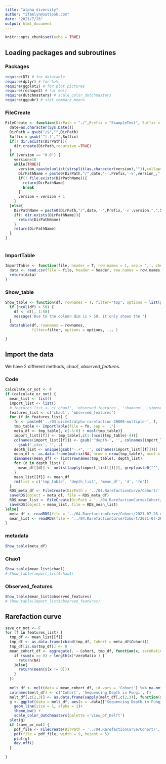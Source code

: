 ```yaml
---
title: "alpha diversity"
author: "ifanlyn@outlook.com"
date: "2021/7/26"
output: html_document
---
```


```r
knitr::opts_chunk$set(echo = TRUE)
```

## Loading packages and subroutines {.tabset}

### Packages

```r
require(DT) # for datatable
require(dplyr) # for %>%
require(ggplot2) # for plot pictures
require(reshape2) # for melt
require(dutchmasters) # scale_color_dutchmasters
require(ggpubr) # stat_compare_means
```

### FileCreate

```r
FileCreate <- function(DirPath = "./",Prefix = "ExampleTest", Suffix = "pdf", version = "0.0"){
  date=as.character(Sys.Date())
  DirPath = gsub("/$","",DirPath)
  Suffix = gsub('^[.]',"",Suffix)
  if(! dir.exists(DirPath)){
    dir.create(DirPath,recursive =TRUE)
  }
  if (version == "0.0") {
    version=10
    while(TRUE){
      version_=paste(unlist(strsplit(as.character(version),"")),collapse=".")
      DirPathName = paste0(DirPath,"/",date,'-',Prefix,'-v',version_,".",Suffix)
      if(! file.exists(DirPathName)){
        return(DirPathName)
        break
      }
      version = version + 1
    }
  }else{
    DirPathName = paste0(DirPath,"/",date,'-',Prefix,'-v',version,".",Suffix)
    if(! dir.exists(DirPathName)){
      return(DirPathName)
    }
    return(DirPathName)
  }
}
  
```

### ImportTable

```r
ImportTable <- function(file, header = T, row.names = 1, sep = ',', check.names = FALSE, ...){
  data <- read.csv(file = file, header = header, row.names = row.names, sep = sep, check.names = check.names, ...)
  return(data)
}
```

### Show_table

```r
Show_table <- function(df, rownames = T, filter="top", options = list(pageLength = 10, scrollX=T), ...){
  if (ncol(df) > 50) {
    df <- df[, 1:50]
    message('Due to the column dim is > 50, it only shows the ')
  }
  datatable(df, rownames = rownames, 
            filter=filter, options = options, ... )

}
```

## Import the data {.tabset}

<!-- We have 4 different methods, *chao1*, *observed_features*, *shannon*, *simpson*. -->

We have 2 different methods, *chao1*, *observed_features*.

### Code

```r
calculate_or_not <- F
if (calculate_or_not) {
  mean_list <- list()
  import_list <- list()
  # features_list <- c('chao1', 'observed_features', 'shannon', 'simpson')
  features_list <- c('chao1', 'observed_features')
  for (f in features_list) {
    fn <- paste0('../03.qiime2/alpha-rarefaction-20000-multiple-', f, '.csv')
    tmp_table <- ImportTable(file = fn, sep = ',')
    meta_df <- tmp_table[, c(-3:0) + ncol(tmp_table)]
    import_list[[f]] <- tmp_table[,c(1:(ncol(tmp_table)-4))]
    colnames(import_list[[f]]) <- gsub('^depth-', '', colnames(import_list[[f]])) %>%
      gsub('_iter', '', .)
    depth_list <- unique(gsub("-.+", '', colnames(import_list[[f]])))
    mean_df <- as.data.frame(matrix(NA, nrow = nrow(tmp_table), ncol = length(depth_list)))
    dimnames(mean_df) <- list(rownames(tmp_table), depth_list)
    for (d in depth_list) {
      mean_df[[d]] <- unlist(apply(import_list[[f]][, grep(paste0("^", d, '-.*$'), colnames(import_list[[f]]))], 1, mean))
    }
    mean_list[[f]] <- mean_df
    rm(list = c('tmp_table', 'depth_list', 'mean_df', 'd', 'fn'))
  }
  RDS_meta_df <- FileCreate(DirPath = '../04.RarefactionCurve/Cohort/', Prefix = 'meta_df', Suffix = 'rds')
  saveRDS(object = meta_df, file = RDS_meta_df)
  RDS_mean_list <- FileCreate(DirPath = '../04.RarefactionCurve/Cohort/', Prefix = 'mean_list', Suffix = 'rds')
  saveRDS(object = mean_list, file = RDS_mean_list)
}else{
  meta_df <- readRDS(file = '../04.RarefactionCurve/Cohort/2021-07-26-meta_df-v1.0.rds')
  mean_list <- readRDS(file = '../04.RarefactionCurve/Cohort/2021-07-26-mean_list-v1.0.rds')
}


```

### metadata

```r
Show_table(meta_df)
```

### Chao1

```r
Show_table(mean_list$chao1)
# Show_table(import_list$chao1)
```

### Observed_features

```r
Show_table(mean_list$observed_features)
# Show_table(import_list$observed_features)
```

## Rarefaction curve

```r
save_or_not <- F
for (f in features_list) {
  tmp_df <- mean_list[[f]]
  tmp_df <- as.data.frame(cbind(tmp_df, Cohort = meta_df$Cohort))
  tmp_df[is.na(tmp_df)] <- 0
  mean_cohort_df <- aggregate(. ~ Cohort, tmp_df, function(x, zeroRatio = 0.7){
    if (sum(x == 0) > length(x)*zeroRatio ) {
      return(NA)
    }else{
      return(mean(x[x != 0]))
    }
  })
  
  melt_df <- melt(data = mean_cohort_df, id.vars = 'Cohort') %>% na.omit()
  colnames(melt_df) <- c('Cohort', 'Sequencing Depth in Fungi', f)
  melt_df[,c(2,3)] <- as.data.frame(sapply(melt_df[,c(2,3)], function(x) as.numeric(as.character(x))))
  g <- ggplot(data = melt_df, aes(x = .data[["Sequencing Depth in Fungi"]], y = .data[[f]] , color = Cohort)) +
    geom_line(size = 1, alpha = 1)+
    theme_bw() +
    scale_color_dutchmasters(palette ='view_of_Delft')
  plot(g)
  if (save_or_not) {
    pdf_file <- FileCreate(DirPath = '../04.RarefactionCurve/Cohort/', Prefix = paste0("RarefactionCurve-", f, '-Cohort'), Suffix = 'pdf')
    pdf(file = pdf_file, width = 9, height = 5)
    plot(g)
    dev.off()
  }
  
}
```
